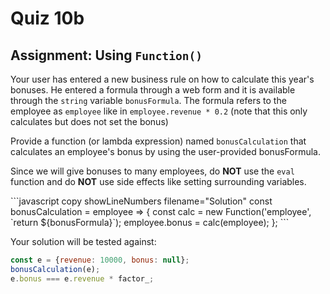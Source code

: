 
# Quiz 10b

## Assignment: Using `Function()`

Your user has entered a new business rule on how to calculate
this year's bonuses. He entered a formula through a web form and it is available
through the `string` variable `bonusFormula`.
The formula refers to the employee as `employee` like in
`employee.revenue * 0.2` (note that this only calculates but does not set the bonus)

Provide a function (or lambda expression) named `bonusCalculation` that
calculates an employee's bonus by using the user-provided bonusFormula.

Since we will give bonuses to many employees, do <b>NOT</b> use the `eval` function
and do <b>NOT</b> use side effects like setting surrounding variables.

<RevealChildren>
    ```javascript copy showLineNumbers filename="Solution"
    const bonusCalculation = employee => {
        const calc = new Function('employee', `return ${bonusFormula}`);
        employee.bonus = calc(employee);
    };
    ```
</RevealChildren>

Your solution will be tested against:
```javascript
const e = {revenue: 10000, bonus: null};
bonusCalculation(e);
e.bonus === e.revenue * factor_;
```